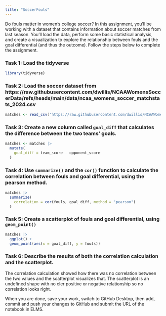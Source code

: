 ```yaml
---
title: "SoccerFouls"
---
```


Do fouls matter in women's college soccer? In this assignment, you'll be working with a dataset that contains information about soccer matches from last season. You'll load the data, perform some basic statistical analysis, and create a visualization to explore the relationship between fouls and the goal differential (and thus the outcome). Follow the steps below to complete the assignment.

### Task 1: Load the tidyverse

```r
library(tidyverse)
```

### Task 2: Load the soccer dataset from https://raw.githubusercontent.com/dwillis/NCAAWomensSoccerData/refs/heads/main/data/ncaa_womens_soccer_matchstats_2024.csv

```r
matches <- read_csv("https://raw.githubusercontent.com/dwillis/NCAAWomensSoccerData/refs/heads/main/data/ncaa_womens_soccer_matchstats_2024.csv")
```

### Task 3: Create a new column called `goal_diff` that calculates the difference between the two teams' goals.

```r
matches <- matches |>
  mutate(
    goal_diff = team_score - opponent_score
  )
```

### Task 4: Use `summarize()` and the `cor()` function to calculate the correlation between fouls and goal differential, using the pearson method.

```r
matches |>
  summarize(
    correlation = cor(fouls, goal_diff, method = "pearson")
  )
```

### Task 5: Create a scatterplot of fouls and goal differential, using `geom_point()`

```r
matches |>
  ggplot() +
  geom_point(aes(x = goal_diff, y = fouls))
```

### Task 6: Describe the results of both the correlation calculation and the scatterplot.

The correlation calculation showed how there was no correlation between the two values and the scatterplot visualizes that. The scatterplot is an undefined shape with no cler positive or negative relationship so no correlation looks right.

When you are done, save your work, switch to GitHub Desktop, then add, commit and push your changes to GitHub and submit the URL of the notebook in ELMS.
